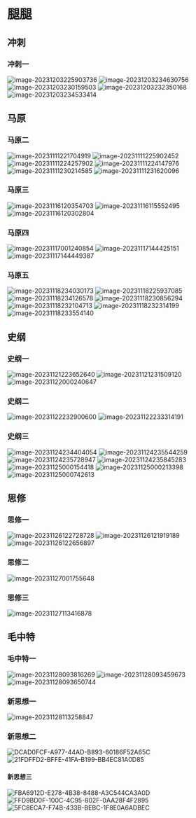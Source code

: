 
# 腿腿

> <Hitokoto />

## 冲刺

### 冲刺一
![image-20231203225903736](https://pic.redhat.team/uPic/image-20231203225903736.png)
![image-20231203234630756](https://pic.redhat.team/uPic/image-20231203234630756.png)
![image-20231203230159503](https://pic.redhat.team/uPic/image-20231203230159503.png)
![image-20231203232350168](https://pic.redhat.team/uPic/image-20231203232350168.png)
![image-20231203234533414](https://pic.redhat.team/uPic/image-20231203234533414.png)



## 马原

### 马原二
![image-20231111221704919](https://pic.redhat.team/uPic/image-20231111221704919.png)
![image-20231111225902452](https://pic.redhat.team/uPic/image-20231111225902452.png)
![image-20231111224257902](https://pic.redhat.team/uPic/image-20231111224257902.png)
![image-20231111224147976](https://pic.redhat.team/uPic/image-20231111224147976.png)
![image-20231111230214585](https://pic.redhat.team/uPic/image-20231111230214585.png)
![image-20231111231620096](https://pic.redhat.team/uPic/image-20231111231620096.png)

### 马原三
![image-20231116120354703](https://pic.redhat.team/uPic/image-20231116120354703.png)
![image-20231116115552495](https://pic.redhat.team/uPic/image-20231116115552495.png)
![image-20231116120302804](https://pic.redhat.team/uPic/image-20231116120302804.png)

### 马原四
![image-20231117001240854](https://pic.redhat.team/uPic/image-20231117001240854.png)
![image-20231117144425151](https://pic.redhat.team/uPic/image-20231117144425151.png)
![image-20231117144449387](https://pic.redhat.team/uPic/image-20231117144449387.png)

### 马原五
![image-20231118234030173](https://pic.redhat.team/uPic/image-20231118234030173.png)
![image-20231118225937085](https://pic.redhat.team/uPic/image-20231118225937085.png)
![image-20231118234126578](https://pic.redhat.team/uPic/image-20231118234126578.png)
![image-20231118230856294](https://pic.redhat.team/uPic/image-20231118230856294.png)
![image-20231118232104713](https://pic.redhat.team/uPic/image-20231118232104713.png)
![image-20231118232314199](https://pic.redhat.team/uPic/image-20231118232314199.png)
![image-20231118233554140](https://pic.redhat.team/uPic/image-20231118233554140.png)

## 史纲

### 史纲一
![image-20231121223652640](https://pic.redhat.team/uPic/image-20231121223652640.png)
![image-20231121231509120](https://pic.redhat.team/uPic/image-20231121231509120.png)
![image-20231122000240647](https://pic.redhat.team/uPic/image-20231122000240647.png)

### 史纲二
![image-20231122232900600](https://pic.redhat.team/uPic/image-20231122232900600.png)
![image-20231122233314191](https://pic.redhat.team/uPic/image-20231122233314191.png)

### 史纲三
![image-20231124234404054](https://pic.redhat.team/uPic/image-20231124234404054.png)
![image-20231124235544259](https://pic.redhat.team/uPic/image-20231124235544259.png)
![image-20231124235728947](https://pic.redhat.team/uPic/image-20231124235728947.png)
![image-20231124235845283](https://pic.redhat.team/uPic/image-20231124235845283.png)
![image-20231125000154418](https://pic.redhat.team/uPic/image-20231125000154418.png)
![image-20231125000213398](https://pic.redhat.team/uPic/image-20231125000213398.png)
![image-20231125000742613](https://pic.redhat.team/uPic/image-20231125000742613.png)

## 思修

### 思修一
![image-20231126122728728](https://pic.redhat.team/uPic/image-20231126122728728.png)
![image-20231126121919189](https://pic.redhat.team/uPic/image-20231126121919189.png)
![image-20231126122656897](https://pic.redhat.team/uPic/image-20231126122656897.png)

### 思修二
![image-20231127001755648](https://pic.redhat.team/uPic/image-20231127001755648.png)

### 思修三
![image-20231127113416878](https://pic.redhat.team/uPic/image-20231127113416878.png)

## 毛中特

### 毛中特一
![image-20231128093816269](https://pic.redhat.team/uPic/image-20231128093816269.png)
![image-20231128093459673](https://pic.redhat.team/uPic/image-20231128093459673.png)
![image-20231128093650744](https://pic.redhat.team/uPic/image-20231128093650744.png)

### 新思想一
![image-20231128113258847](https://pic.redhat.team/uPic/image-20231128113258847.png)

### 新思想二
![DCAD0FCF-A977-44AD-B893-60186F52A65C](https://pic.redhat.team/uPic/DCAD0FCF-A977-44AD-B893-60186F52A65C.jpeg)
![21FDFFD2-BFFE-41FA-B199-BB4EC81A0D85](https://pic.redhat.team/uPic/21FDFFD2-BFFE-41FA-B199-BB4EC81A0D85.jpeg)

#### 新思想三
![FBA6912D-E278-4B38-8488-A3C544CA3A0D](https://pic.redhat.team/uPic/FBA6912D-E278-4B38-8488-A3C544CA3A0D.jpeg)
![FFD9BD0F-100C-4C95-802F-0AA28F4F2895](https://pic.redhat.team/uPic/FFD9BD0F-100C-4C95-802F-0AA28F4F2895.jpeg)
![5FC8ECA7-F74B-433B-BEBC-1F8E0A6ADBEC](https://pic.redhat.team/uPic/5FC8ECA7-F74B-433B-BEBC-1F8E0A6ADBEC.jpeg)
